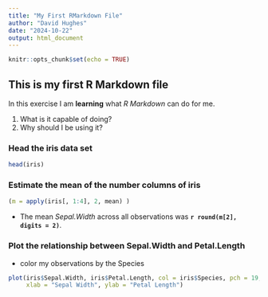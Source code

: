 ```yaml
---
title: "My First RMarkdown File"
author: "David Hughes"
date: "2024-10-22"
output: html_document
---
```


```r
knitr::opts_chunk$set(echo = TRUE)
```

## This is my first R Markdown file

In this exercise I am **learning** what *R Markdown* can do for me. 

1. What is it capable of doing? 
2. Why should I be using it?

### Head the iris data set

```r
head(iris)
```

### Estimate the mean of the number columns of iris

```r
(m = apply(iris[, 1:4], 2, mean) )
```

<!--An example of some R code in a line of text. -->
- The mean *Sepal.Width* across all observations was **`r round(m[2], digits = 2)`**.

### Plot the relationship between Sepal.Width and Petal.Length

- color my observations by the Species

```r
plot(iris$Sepal.Width, iris$Petal.Length, col = iris$Species, pch = 19, cex = 1.5,
     xlab = "Sepal Width", ylab = "Petal Length")
```

